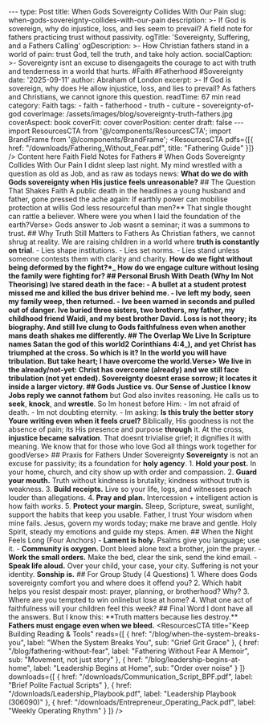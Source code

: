 --- type: Post title: When Gods Sovereignty Collides With Our Pain slug: when-gods-sovereignty-collides-with-our-pain description: >- If God is sovereign, why do injustice, loss, and lies seem to prevail? A field note for fathers practicing trust without passivity. ogTitle: 'Sovereignty, Suffering, and a Fathers Calling' ogDescription: >- How Christian fathers stand in a world of pain: trust God, tell the truth, and take holy action. socialCaption: >- Sovereignty isnt an excuse to disengageits the courage to act with truth and tenderness in a world that hurts. #Faith #Fatherhood #Sovereignty date: '2025-09-11' author: Abraham of London excerpt: >- If God is sovereign, why does He allow injustice, loss, and lies to prevail? As fathers and Christians, we cannot ignore this question. readTime: 67 min read category: Faith tags: - faith - fatherhood - truth - culture - sovereignty-of-god coverImage: /assets/images/blog/sovereignty-truth-fathers.jpg coverAspect: book coverFit: cover coverPosition: center draft: false --- import ResourcesCTA from '@/components/ResourcesCTA'; import BrandFrame from '@/components/BrandFrame'; <ResourcesCTA pdfs={[{ href: "/downloads/Fathering_Without_Fear.pdf", title: "Fathering Guide" }]} /> <BrandFrame title="Legacy Tips" subtitle="Key Advice"> Content here </BrandFrame> <HeroEyebrow>Faith Field Notes for Fathers</HeroEyebrow> # When Gods Sovereignty Collides With Our Pain I didnt sleep last night. My mind wrestled with a question as old as Job, and as raw as todays news: <PullLine> **What do we do with Gods sovereignty when His justice feels unreasonable?** </PullLine> <Rule /> ## The Question That Shakes Faith A public death in the headlines a young husband and father, gone pressed the ache again: <PullLine subtle> If earthly power can mobilise protection at willis God less resourceful than men?** </PullLine> That single thought can rattle a believer. <Verse cite="Job 38:4"> Where were you when I laid the foundation of the earth?Verse> Gods answer to Job wasnt a seminar; it was a summons to trust. <Rule /> ## Why Truth Still Matters to Fathers As Christian fathers, we cannot shrug at reality. We are raising children in a world where **truth is constantly on trial**. - Lies shape institutions. - Lies set norms. - Lies stand unless someone contests them with clarity and charity. <Note tone="key" title="The Fathers Engagement"> **How do we fight without being deformed by the fight?\*_ **How do we engage culture without losing the family were fighting for?** </Note> <Rule /> ## Personal Brush With Death (Why Im Not Theorising) Ive stared death in the face: - A bullet at a student protest missed me and killed the bus driver behind me. - Ive left my body, seen my family weep, then returned. - Ive been warned in seconds and pulled out of danger. Ive buried three sisters, two brothers, my father, my childhood friend Waidi, and my best brother David. Loss is not theory; its biography. And still Ive clung to Gods faithfulness even when another mans death shakes me differently. <Rule /> ## The Overlap We Live In Scripture names Satan the god of this world2 Corinthians 4:4_), and yet Christ has triumphed at the cross. So which is it? <Verse cite="John 16:33"> In the world you will have tribulation. But take heart; I have overcome the world.Verse> We live in the **already/not-yet**: Christ has **overcome** (already) and we still face **tribulation** (not yet ended). Sovereignty doesnt erase sorrow; it **locates** it inside a larger victory. <Rule /> ## Gods Justice vs. Our Sense of Justice I know Jobs reply we cannot fathom** but God also invites reasoning. He calls us to **seek**, **knock**, and **wrestle**. So Im honest before Him: - Im not afraid of death. - Im not doubting eternity. - Im asking: **Is this truly the better story Youre writing even when it feels cruel?** Biblically, His goodness is not the absence of pain; its His presence and purpose **through** it. At the cross, **injustice became salvation**. That doesnt trivialise grief; it dignifies it with meaning. <Verse cite="Romans 8:28"> We know that for those who love God all things work together for goodVerse> <Rule /> ## Praxis for Fathers Under Sovereignty **Sovereignty** is not an excuse for passivity; its a foundation for **holy agency**. 1. **Hold your post.** In your home, church, and city show up with order and compassion. 2. **Guard your mouth.** Truth without kindness is brutality; kindness without truth is weakness. 3. **Build receipts.** Live so your life, logs, and witnesses preach louder than allegations. 4. **Pray and plan.** Intercession + intelligent action is how faith _works_. 5. **Protect your margin.** Sleep, Scripture, sweat, sunlight, support the habits that keep you usable. <Note tone="key" title="A 60-Second Daily Prayer"> Father, I trust Your wisdom when mine fails. Jesus, govern my words today; make me brave and gentle. Holy Spirit, steady my emotions and guide my steps. Amen. </Note> <Rule /> ## When the Night Feels Long (Four Anchors) - **Lament is holy.** Psalms give you language; use it. - **Community is oxygen.** Dont bleed alone text a brother, join the prayer. - **Work the small orders.** Make the bed, clear the sink, send the kind email. - **Speak life aloud.** Over your child, your case, your city. <PullLine subtle> Suffering is not your identity. **Sonship is.** </PullLine> <Rule /> ## For Group Study (4 Questions) 1. Where does Gods sovereignty comfort you and where does it offend you? 2. Which habit helps you resist despair most: prayer, planning, or brotherhood? Why? 3. Where are you tempted to win onlinebut lose at home? 4. What one act of faithfulness will your children feel this week? <Rule /> ## Final Word I dont have all the answers. But I know this: <PullLine> **Truth matters because lies destroy.\*\* **Fathers must engage even when we bleed.** </PullLine> <ResourcesCTA title="Keep Building Reading & Tools" reads={[ { href: "/blog/when-the-system-breaks-you", label: "When the System Breaks You", sub: "Grief Grit Grace" }, { href: "/blog/fathering-without-fear", label: "Fathering Without Fear A Memoir", sub: "Movement, not just story" }, { href: "/blog/leadership-begins-at-home", label: "Leadership Begins at Home", sub: "Order over noise" } ]} downloads={[ { href: "/downloads/Communication_Script_BPF.pdf", label: "Brief Polite Factual Scripts" }, { href: "/downloads/Leadership_Playbook.pdf", label: "Leadership Playbook (306090)" }, { href: "/downloads/Entrepreneur_Operating_Pack.pdf", label: "Weekly Operating Rhythm" } ]} /> <ShareRow text="Sovereignty isnt passivity. Fathers can trust God and take holy actionat home, in church, and in the city." hashtags="Faith,Fatherhood,Sovereignty,Truth" />














